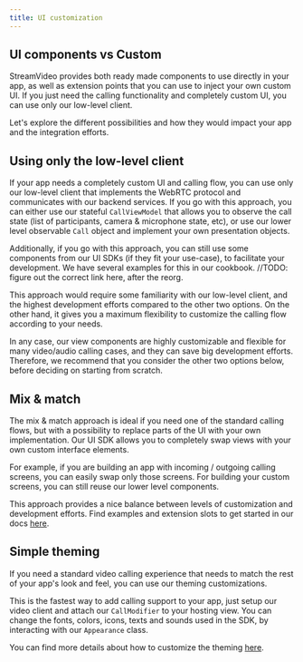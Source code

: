 ```yaml
---
title: UI customization
---
```


## UI components vs Custom

StreamVideo provides both ready made components to use directly in your app, as well as extension points that you can use to inject your own custom UI. If you just need the calling functionality and completely custom UI, you can use only our low-level client.

Let's explore the different possibilities and how they would impact your app and the integration efforts.

## Using only the low-level client

If your app needs a completely custom UI and calling flow, you can use only our low-level client that implements the WebRTC protocol and communicates with our backend services. If you go with this approach, you can either use our stateful `CallViewModel` that allows you to observe the call state (list of participants, camera & microphone state, etc), or use our lower level observable `Call` object and implement your own presentation objects.

Additionally, if you go with this approach, you can still use some components from our UI SDKs (if they fit your use-case), to facilitate your development. We have several examples for this in our cookbook. //TODO: figure out the correct link here, after the reorg.

This approach would require some familiarity with our low-level client, and the highest development efforts compared to the other two options. On the other hand, it gives you a maximum flexibility to customize the calling flow according to your needs.

In any case, our view components are highly customizable and flexible for many video/audio calling cases, and they can save big development efforts. Therefore, we recommend that you consider the other two options below, before deciding on starting from scratch.

## Mix & match

The mix & match approach is ideal if you need one of the standard calling flows, but with a possibility to replace parts of the UI with your own implementation. Our UI SDK allows you to completely swap views with your own custom interface elements.

For example, if you are building an app with incoming / outgoing calling screens, you can easily swap only those screens. For building your custom screens, you can still reuse our lower level components.

This approach provides a nice balance between levels of customization and development efforts. Find examples and extension slots to get started in our docs [here](../ui/view-slots.md).

## Simple theming

If you need a standard video calling experience that needs to match the rest of your app's look and feel, you can use our theming customizations.

This is the fastest way to add calling support to your app, just setup our video client and attach our `CallModifier` to your hosting view. You can change the fonts, colors, icons, texts and sounds used in the SDK, by interacting with our `Appearance` class.

You can find more details about how to customize the theming [here](../ui/ui-overview.md).
